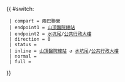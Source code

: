 {{ #switch: {{{format|}}}
  | compart = 兩巴聯營
  | endpoint1 = [[山頂醫院|山頂醫院總站]]
  | endpoint2 = [[水坑尾街|水坑尾]]/[[公共行政大樓]]
  | direction = 0
  | status =
  | inline = [[山頂醫院|山頂醫院總站]] ↺ [[水坑尾街|水坑尾]]/[[公共行政大樓]]
  | normal =
  | full =
}}